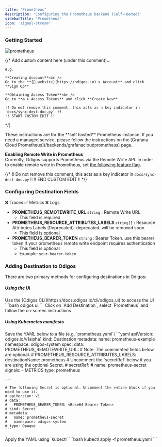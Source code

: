 ```yaml
---
title: 'Prometheus'
description: 'Configuring the Prometheus backend (Self-Hosted)'
sidebarTitle: 'Prometheus'
icon: 'signal-stream'
---
```


### Getting Started

<img src="https://d15jtxgb40qetw.cloudfront.net/prometheus.svg" alt="prometheus" className="not-prose h-20" />

{/*
    Add custom content here (under this comment)...

    e.g.

    **Creating Account**<br />
    Go to the **[🔗 website](https://odigos.io) > Account** and click **Sign Up**

    **Obtaining Access Token**<br />
    Go to **⚙️ > Access Tokens** and click **Create New**

    !! Do not remove this comment, this acts as a key indicator in `docs/sync-dest-doc.py` !!
    !! START CUSTOM EDIT !!
*/}

<Note>
  These instructions are for the **self hosted** Prometheus instance. If you need a managed service, please follow the instructions on the [Grafana Cloud Prometheus](/backends/grafanacloudprometheus) page.
</Note>

**Enabling Remote Write in Prometheus**<br />
Currently, Odigos supports Prometheus via the Remote Write API. In order to enable remote write in Prometheus, set [the following feature flag](https://prometheus.io/docs/prometheus/latest/feature_flags/#remote-write-receiver).

{/*
    !! Do not remove this comment, this acts as a key indicator in `docs/sync-dest-doc.py` !!
    !! END CUSTOM EDIT !!
*/}

### Configuring Destination Fields

<Accordion title="Supported Signals:">
  ❌ Traces
  ✅ Metrics
  ❌ Logs
</Accordion>

- **PROMETHEUS_REMOTEWRITE_URL** `string` : Remote Write URL.
  - This field is required
- **PROMETHEUS_RESOURCE_ATTRIBUTES_LABELS** `string[]` : Resource Attributes Labels (Deprecated). deprecated. will be removed soon.
  - This field is optional
- **PROMETHEUS_BEARER_TOKEN** `string` : Bearer Token. use this bearer token if your prometheus remote write endpoint requires authentication
  - This field is optional
  - Example: `your-bearer-token`

### Adding Destination to Odigos

There are two primary methods for configuring destinations in Odigos:

##### **Using the UI**

<Steps>
  <Step>
    Use the [Odigos CLI](https://docs.odigos.io/cli/odigos_ui) to access the UI
    ```bash
    odigos ui
    ```
  </Step>
  <Step>
    Click on `Add Destination`, select `Prometheus` and follow the on-screen instructions
  </Step>
</Steps>

##### **Using Kubernetes manifests**

<Steps>
  <Step>
    Save the YAML below to a file (e.g. `prometheus.yaml`)
    ```yaml
    apiVersion: odigos.io/v1alpha1
    kind: Destination
    metadata:
      name: prometheus-example
      namespace: odigos-system
    spec:
      data:
        PROMETHEUS_REMOTEWRITE_URL: <Remote Write URL>
        # Note: The commented fields below are optional.
        # PROMETHEUS_RESOURCE_ATTRIBUTES_LABELS: <Resource Attributes Labels (Deprecated)>
      destinationName: prometheus
      # Uncomment the 'secretRef' below if you are using the optional Secret.
      # secretRef:
      #   name: prometheus-secret
      signals:
      - METRICS
      type: prometheus

    ---

    # The following Secret is optional. Uncomment the entire block if you need to use it.
    # apiVersion: v1
    # data:
    #   PROMETHEUS_BEARER_TOKEN: <Base64 Bearer Token>
    # kind: Secret
    # metadata:
    #   name: prometheus-secret
    #   namespace: odigos-system
    # type: Opaque
    ```
  </Step>
  <Step>
    Apply the YAML using `kubectl`
    ```bash
    kubectl apply -f prometheus.yaml
    ```
  </Step>
</Steps>